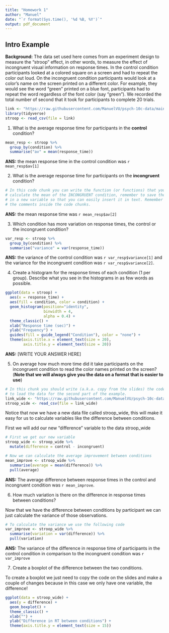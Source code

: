 ```yaml
---
title: "Homework 1"
author: "Manuel"
date: "`r format(Sys.time(), '%d %B, %Y')`"
output: pdf_document
---
```


## Intro Example

**Background:** The data set used here comes from an experiment design to 
measure the "stroop" effect, in other words, to measure the effect of 
incongruent visual information on response times. In the control condition
participants looked at a colored square on a screen and had to repeat the color
out loud. On the incongruent condition participants would look at a color's name 
on the screen printed on a different color. For example, they would see the word
"green" printed on a blue font, participants had to repeat the word regardless 
of the font color (say "green"). We recorded the total number of second that 
it took for participants to complete 20 trials.

```r
link <- "https://raw.githubusercontent.com/ManuelVU/psych-10c-data/main/stroop.csv"
library(tidyverse)
stroop <- read_csv(file = link)
```

1. What is the average response time for participants in the **control** condition? 

```r
mean_resp <- stroop %>% 
  group_by(condition) %>% 
  summarise("av" = mean(response_time))
```

**ANS:** the mean response time in the control condition was `r mean_resp$av[1]`

2. What is the average response time for participants on the  **incongruent** condition? 

```r
# In this code chunk you can write the function (or functions) that you need to 
# calculate the mean of the INCONGRUENT condition, remember to save the result 
# in a new variable so that you can easily insert it in text. Remember to delete 
# the comments inside the code chunks.
```

**ANS:** the mean response time was `r mean_resp$av[2]`

3. Which condition has more variation on response times, the control or the 
incongruent condition?

```r
var_resp <- stroop %>% 
  group_by(condition) %>% 
  summarise("variance" = var(response_time))
```

**ANS:** the variance of the control condition was `r var_resp$variance[1]` and 
the variance for the incongruent condition was `r var_resp$variance[2]`. 

4. Create a histogram for the response times of each condition (1 per group). 
Describe what you see in the histograms in as few words as possible.

```r
ggplot(data = stroop) +
  aes(x = response_time) +
  aes(fill = condition, color = condition) +
  geom_histogram(position="identity",
                 binwidth = 4,
                 alpha = 0.4) +
  theme_classic() +
  xlab("Response time (sec)") +
  ylab("Frequency") +
  guides(fill = guide_legend("Condition"), color = "none") +
  theme(axis.title.x = element_text(size = 20),
        axis.title.y = element_text(size = 20)) 
```

**ANS:** [WRITE YOUR ANSWER HERE]

5. On average how much more time did it take participants on the incongruent 
condition to read the color names printed on the screen? 
(**Note that we will always give you the data on a format that is easier to use**)

```r
# In this chunk you should write (a.k.a. copy from the slides) the code needed 
# to load the data for the second part of the example.
link_wide <- "https://raw.githubusercontent.com/ManuelVU/psych-10c-data/main/stroop-wide.csv"
stroop_wide <- read_csv(file = link_wide)
```

Notice that now we have a new data file called stroop_wide, this will make it 
easy for us to calculate variables like the difference between conditions.

First we will add our new "difference" variable to the data stroop_wide

```r
# First we get our new variable
stroop_wide <- stroop_wide %>% 
  mutate(difference = control - incongruent)

# Now we can calculate the average improvement between conditions
mean_improve <- stroop_wide %>% 
  summarise(average = mean(difference)) %>% 
  pull(average)
```

**ANS:** The average difference between response times in the control and 
incongruent condition was `r mean_improve`.

6. How much variation is there on the difference in response times between 
conditions?

Now that we have the difference between conditions by participant we can just
calculate the variance of those observations.

```r
# To calculate the variance we use the following code
var_improve <- stroop_wide %>% 
  summarise(variation = var(difference)) %>% 
  pull(variation)
```

**ANS:** The variance of the difference in response time of participants in the
control condition in comparison to the incongruent condition was `r var_improve`

7. Create a boxplot of the difference between the two conditions.

To create a boxplot we just need to copy the code on the slides and make a 
couple of changes because in this case we only have one variable, the difference!

```r
ggplot(data = stroop_wide) +
  aes(y = difference) +
  geom_boxplot() +
  theme_classic() +
  xlab("") +
  ylab("Difference in RT between conditions") +
  theme(axis.title.y = element_text(size = 15)) 
```

